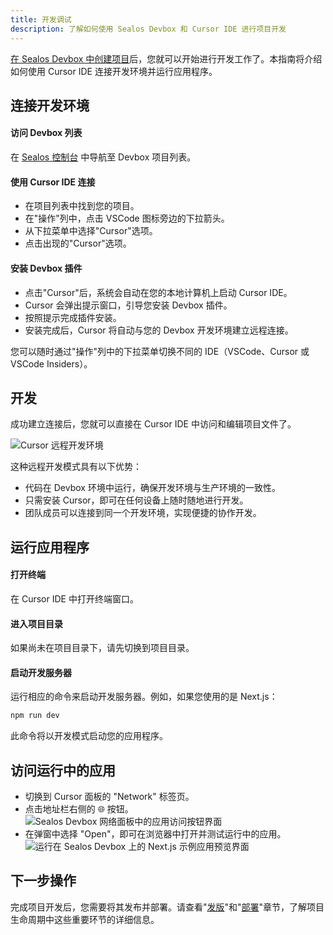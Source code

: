 ```yaml
---
title: 开发调试
description: 了解如何使用 Sealos Devbox 和 Cursor IDE 进行项目开发
---
```


[在 Sealos Devbox 中创建项目](./create-a-project)后，您就可以开始进行开发工作了。本指南将介绍如何使用 Cursor IDE 连接开发环境并运行应用程序。

## 连接开发环境

<div className='steps [&_h4]:step'>

<h4>访问 Devbox 列表</h4>

在 [Sealos 控制台](https://cloud.sealos.run) 中导航至 Devbox 项目列表。

<h4>使用 Cursor IDE 连接</h4>

- 在项目列表中找到您的项目。
- 在"操作"列中，点击 VSCode 图标旁边的下拉箭头。
- 从下拉菜单中选择"Cursor"选项。
- 点击出现的"Cursor"选项。

<h4>安装 Devbox 插件</h4>

- 点击"Cursor"后，系统会自动在您的本地计算机上启动 Cursor IDE。
- Cursor 会弹出提示窗口，引导您安装 Devbox 插件。
- 按照提示完成插件安装。
- 安装完成后，Cursor 将自动与您的 Devbox 开发环境建立远程连接。

</div>

<Callout type="info">
您可以随时通过"操作"列中的下拉菜单切换不同的 IDE（VSCode、Cursor 或 VSCode Insiders）。
</Callout>

## 开发

成功建立连接后，您就可以直接在 Cursor IDE 中访问和编辑项目文件了。

![Cursor 远程开发环境](./images/cursor-remote-devbox.zh-cn.png)

这种远程开发模式具有以下优势：

- 代码在 Devbox 环境中运行，确保开发环境与生产环境的一致性。
- 只需安装 Cursor，即可在任何设备上随时随地进行开发。
- 团队成员可以连接到同一个开发环境，实现便捷的协作开发。

## 运行应用程序

<div className='steps [&_h4]:step'>

<h4>打开终端</h4>

在 Cursor IDE 中打开终端窗口。

<h4>进入项目目录</h4>

如果尚未在项目目录下，请先切换到项目目录。

<h4>启动开发服务器</h4>

运行相应的命令来启动开发服务器。例如，如果您使用的是 Next.js：

```bash
npm run dev
```

此命令将以开发模式启动您的应用程序。

</div>

## 访问运行中的应用

- 切换到 Cursor 面板的 "Network" 标签页。
- 点击地址栏右侧的 🌐 按钮。
   ![Sealos Devbox 网络面板中的应用访问按钮界面](./images/devbox-nextjs-network-open.zh-cn.png)
- 在弹窗中选择 "Open"，即可在浏览器中打开并测试运行中的应用。
   ![运行在 Sealos Devbox 上的 Next.js 示例应用预览界面](./images/devbox-nextjs-demo.zh-cn.jpg)

## 下一步操作

完成项目开发后，您需要将其发布并部署。请查看"[发版](./release)"和"[部署](./deploy)"章节，了解项目生命周期中这些重要环节的详细信息。
